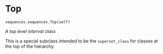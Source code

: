 # Top { #aligned_textgrid.sequences.sequences.Top }

`sequences.sequences.Top(self)`

_A top level interval class_

This is a special subclass intended to be the `superset_class` 
for classes at the top of the hierarchy.